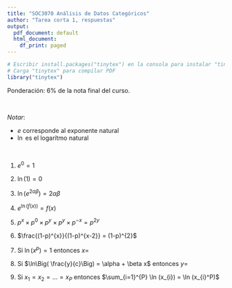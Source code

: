 ```yaml
---
title: "SOC3070 Análisis de Datos Categóricos"
author: "Tarea corta 1, respuestas"
output:
  pdf_document: default
  html_document:
    df_print: paged
---
```


```r
# Escribir install.packages("tinytex") en la consola para instalar "tinytex"
# Carga "tinytex" para compilar PDF
library("tinytex")
```

Ponderación: 6% de la nota final del curso.

<br>

*Notar*:

-   $e$ corresponde al exponente natural
-   $\ln$ es el logarítmo natural

<br>

1)  $e^{0} = 1$

2)  $\ln(1) = 0$

3)  $\ln(e^{2\alpha \beta}) = 2\alpha\beta$

4)  $e^{\ln(f(x))} = f(x)$

5)  $p^{x} \times p^{0} \times p^{y} \times p^{y} \times p^{-x} = p^{2y}$

6)  $\frac{(1-p)^{x}}{(1-p)^{x-2}} = (1-p)^{2}$

7)  Si $\ln(x^{p}) = 1$ entonces $x=$

\begin{align}
\ln(x^{p}) = 1 \\
p \times \ln(x) = 1\\
\ln(x) = 1/p \\
x=e^{1/p}
\end{align}


8)  Si $\ln\Big( \frac{y}{c}\Big) = \alpha + \beta x$ entonces $y=$


\begin{align}
\ln\Big( \frac{y}{c}\Big) = \alpha + \beta x \\
\frac{y}{c} = e^{\alpha + \beta x} \\
y &= e^{\alpha + \beta x} \times c
\end{align}

9)  Si  $x_{1}=x_{2}=\dots = x_{P}$ entonces $\sum_{i=1}^{P} \ln (x_{i}) = \ln (x_{i}^P)$




